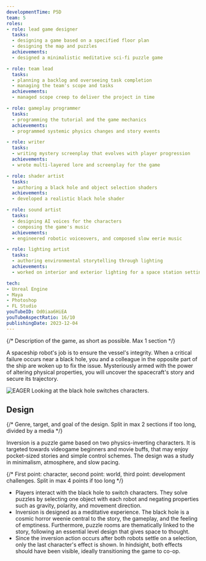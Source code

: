 ```yaml
---
developmentTime: P5D
team: 5
roles:
- role: lead game designer
  tasks:
  - designing a game based on a specified floor plan
  - designing the map and puzzles
  achievements:
  - designed a minimalistic meditative sci-fi puzzle game

- role: team lead
  tasks:
  - planning a backlog and overseeing task completion
  - managing the team's scope and tasks
  achievements:
  - managed scope creep to deliver the project in time

- role: gameplay programmer
  tasks:
  - programming the tutorial and the game mechanics
  achievements:
  - programmed systemic physics changes and story events

- role: writer
  tasks:
  - writing mystery screenplay that evolves with player progression
  achievements:
  - wrote multi-layered lore and screenplay for the game

- role: shader artist
  tasks:
  - authoring a black hole and object selection shaders
  achievements:
  - developed a realistic black hole shader

- role: sound artist
  tasks:
  - designing AI voices for the characters
  - composing the game's music
  achievements:
  - engineered robotic voiceovers, and composed slow eerie music

- role: lighting artist
  tasks:
  - authoring environmental storytelling through lighting
  achievements:
  - worked on interior and exterior lighting for a space station setting

tech:
- Unreal Engine
- Maya
- Photoshop
- FL Studio
youTubeID: Od0iaa6HiEA
youTubeAspectRatio: 16/10
publishingDate: 2023-12-04
---
```


{/* Description of the game, as short as possible. Max 1 section */}

A spaceship robot's job is to ensure the vessel's integrity. When a critical failure occurs near a black hole, you and a colleague in the opposite part of the ship are woken up to fix the issue. Mysteriously armed with the power of altering physical properties, you will uncover the spacecraft's story and secure its trajectory.

![EAGER Looking at the black hole switches characters.](./inversion-game.png)

## Design

{/* Genre, target, and goal of the design. Split in max 2 sections if too long, divided by a media */}

Inversion is a puzzle game based on two physics-inverting characters. It is targeted towards videogame beginners and movie buffs, that may enjoy pocket-sized stories and simple control schemes. The design was a study in minimalism, atmosphere, and slow pacing.

{/* First point: character, second point: world, third point: development challenges. Split in max 4 points if too long */}

* Players interact with the black hole to switch characters. They solve puzzles by selecting one object with each robot and negating properties such as gravity, polarity, and movement direction.
* Inversion is designed as a meditative experience. The black hole is a cosmic horror weenie central to the story, the gameplay, and the feeling of emptiness. Furthermore, puzzle rooms are thematically linked to the story, following an essential level design that gives space to thought.
* Since the inversion action occurs after both robots settle on a selection, only the last character's effect is shown. In hindsight, both effects should have been visible, ideally transitioning the game to co-op.